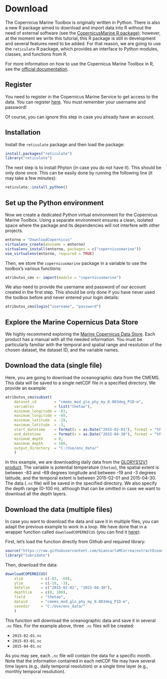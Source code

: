 <!-- 
This file is part of a gitbook that should be cited as: 

XX

This tutorial has been supported by the XX project
-->

# Download

The Copernicus Marine Toolbox is originally written in Python. There is also a new R package aimed to download and import data into R without the need of external software (see the [CopernicusMarine R package](https://github.com/pepijn-devries/CopernicusMarine)); however, at the moment we write this tutorial, this R package is still in development and several features need to be added. For that reason, we are going to use the `reticulate` R package, which provides an interface to Python modules, classes, and functions from R. 

For more information on how to use the Copernicus Marine Toolbox in R, see the [official documentation](https://help.marine.copernicus.eu/en/articles/8638253-how-to-download-data-via-the-copernicus-marine-toolbox-in-r).

## Register

You need to register in the Copernicus Marine Service to get access to the data. You can register [here](https://marine.copernicus.eu/). You must remember your username and password!

Of course, you can ignore this step in case you already have an account.

## Installation

Install the `reticulate` package and then load the package:

```r
install.packages("reticulate") 
library("reticulate")
```

The next step is to install Phyton (in case you do not have it). This should be only done once. This can be easily done by running the following line (it may take a few minutes):

```r
reticulate::install_python()
```

## Set up the Python environment

Now we create a dedicated Python virtual environment for the Copernicus Marine Toolbox. Using a separate environment ensures a clean, isolated space where the package and its dependencies will not interfere with other projects.

```r
entorno = "DownloadCopernicus"
virtualenv_create(envname = entorno)
virtualenv_install(entorno, packages = c("copernicusmarine"))
use_virtualenv(entorno, required = TRUE)
```

Then, we store the `copernicusmarine` package in a variable to use the toolbox's various functions:

```r
atributos_cms <- import(module = "copernicusmarine")
```

We also need to provide the username and password of our account created in the first step. This should be only done if you have never used the toolbox before and never entered your login details:

```r
atributos_cms$login("username", "password")
```

## Explore the Marine Copernicus Data Store

We highly recommend exploring the [Marine Copernicus Data Store](https://data.marine.copernicus.eu/products). Each product has a manual with all the needed information. You must be particularly familiar with the temporal and spatial range and resolution of the chosen dataset, the dataset ID, and the variable names. 

## Download the data (single file)

Here, you are going to download the oceanographic data from the CMEMS. This data will be saved to a single netCDF file in a specified directory. We provide an example:

```r
atributos_cms$subset(
    dataset_id        = "cmems_mod_glo_phy_my_0.083deg_P1D-m",
    variables         = list("thetao"),
    minimum_longitude = -83,
    maximum_longitude = -69,
    minimum_latitude  = -19,
    maximum_latitude  = -3,
    start_datetime    = format(x = as.Date("2015-02-01"), format = "%Y-%m-%dT00:00:00"),
    end_datetime      = format(x = as.Date("2015-04-30"), format = "%Y-%m-%dT00:00:00"),
    minimum_depth     = 0,
    maximum_depth     = 100,
    output_directory  = "C:/Use/env_data/"
    )
```

In this example, we are downloading daily data from the [GLORYS12V1 product](https://data.marine.copernicus.eu/product/GLOBAL_MULTIYEAR_PHY_001_030/description). The variable is potential temperature (`thetao`), the spatial extent is between -83 and -69 degrees longitude and between -19 and -3 degrees latitude, and the temporal extent is between 2015-02-01 and 2015-04-30. The data (`.nc` file) will be saved in the specified directory. We also specify the depth range (0-100 m), although that can be omitted in case we want to download all the depth layers.

## Download the data (multiple files){#sec-2-data-multiple}

In case you want to download the data and save it in multiple files, you can adapt the previous example to work in a loop. We have done that in a wrapper function called `downloadCOPERNICUS` (you can find it [here](https://github.com/GiancarloMCorrea/extractOceanVariables/blob/main/code/copernicus/multiple/downloadCOPERNICUS.R)):

First, let's load the function directly from Github and required library:

```r
source("https://raw.githubusercontent.com/GiancarloMCorrea/extractOceanVariables/refs/heads/main/code/copernicus/multiple/downloadCOPERNICUS.R")
library("lubridate")
```

Then, download the data:

```r
downloadCOPERNICUS(
    xlim        = c(-83, -69),
    ylim        = c(-19, -3),
    datelim     = c("2015-02-01", "2015-04-30"),
    depthlim    = c(0, 100),
    field       = "thetao",
    dataid      = "cmems_mod_glo_phy_my_0.083deg_P1D-m",
    savedir     = "C:/Use/env_data/"
    )
```

This function will download the oceanographic data and save it in several `.nc` files. For the example above, three `.nc` files will be created:

- `2015-02-01.nc`
- `2015-03-01.nc`
- `2015-04-01.nc`

As you may see, each `.nc` file will contain the data for a specific month. Note that the information contained in each netCDF file may have several time layers (e.g., daily temporal resolution) or a single time layer (e.g., monthly temporal resolution).
